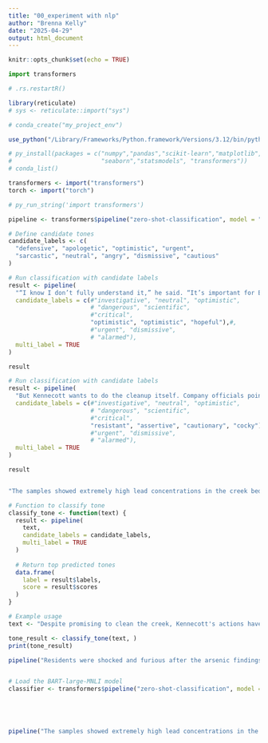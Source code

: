```yaml
---
title: "00_experiment with nlp"
author: "Brenna Kelly"
date: "2025-04-29"
output: html_document
---
```


```r
knitr::opts_chunk$set(echo = TRUE)
```



```python

import transformers

```



```r
# .rs.restartR()

library(reticulate)
# sys <- reticulate::import("sys")

# conda_create("my_project_env")

use_python("/Library/Frameworks/Python.framework/Versions/3.12/bin/python3")

# py_install(packages = c("numpy","pandas","scikit-learn","matplotlib",
#                         "seaborn","statsmodels", "transformers"))
# conda_list()

transformers <- import("transformers")
torch <- import("torch")

# py_run_string('import transformers')

pipeline <- transformers$pipeline("zero-shot-classification", model = "roberta-large-mnli")#, return_all_scores = TRUE)

# Define candidate tones
candidate_labels <- c(
  "defensive", "apologetic", "optimistic", "urgent", 
  "sarcastic", "neutral", "angry", "dismissive", "cautious"
)

# Run classification with candidate labels
result <- pipeline(
  "“I know I don’t fully understand it,” he said. “It’s important for EPA to come out and explain what the process is, how people can provide comment, how this identifies what areas need to be cleaned up and how this helps get the areas cleaned up.” His city has three potential Superfund sites. ",
  candidate_labels = c(#"investigative", "neutral", "optimistic",
                       # "dangerous", "scientific", 
                       #"critical", 
                       "optimistic", "optimistic", "hopeful"),#,
                       #"urgent", "dismissive",
                       # "alarmed"),
  multi_label = TRUE
)

result

# Run classification with candidate labels
result <- pipeline(
  "But Kennecott wants to do the cleanup itself. Company officials point with pride to the remediation work done in recent years to the tune of some $80 million. And they are certain Superfund status will slow the cleanup, make it more expensive and tarnish Kennecott’s reputation. ",
  candidate_labels = c(#"investigative", "neutral", "optimistic",
                       # "dangerous", "scientific", 
                       #"critical", 
                       "resistant", "assertive", "cautionary", "cocky"),#,
                       #"urgent", "dismissive",
                       # "alarmed"),
  multi_label = TRUE
)

result


"The samples showed extremely high lead concentrations in the creek bed. The peak found so far is 30,500 parts per million parts of soil."

# Function to classify tone
classify_tone <- function(text) {
  result <- pipeline(
    text,
    candidate_labels = candidate_labels,
    multi_label = TRUE
  )
  
  # Return top predicted tones
  data.frame(
    label = result$labels,
    score = result$scores
  )
}

# Example usage
text <- "Despite promising to clean the creek, Kennecott's actions have been sluggish and frustrating for residents."

tone_result <- classify_tone(text, )
print(tone_result)

pipeline("Residents were shocked and furious after the arsenic findings.")


# Load the BART-large-MNLI model
classifier <- transformers$pipeline("zero-shot-classification", model = "facebook/bart-large-mnli")





pipeline("The samples showed extremely high lead concentrations in the creek bed. The peak found so far is 30,500 parts per million parts of soil.")


```


